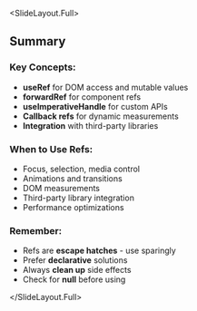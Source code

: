 
<SlideLayout.Full>
## Summary

### Key Concepts:
- **useRef** for DOM access and mutable values
- **forwardRef** for component refs
- **useImperativeHandle** for custom APIs
- **Callback refs** for dynamic measurements
- **Integration** with third-party libraries

### When to Use Refs:
- Focus, selection, media control
- Animations and transitions
- DOM measurements
- Third-party library integration
- Performance optimizations

### Remember:
- Refs are **escape hatches** - use sparingly
- Prefer **declarative** solutions
- Always **clean up** side effects
- Check for **null** before using

</SlideLayout.Full>